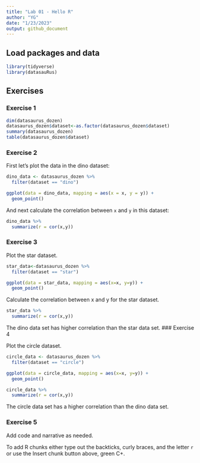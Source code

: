 ```yaml
---
title: "Lab 01 - Hello R"
author: "YG"
date: "1/23/2023"
output: github_document
---
```


## Load packages and data

```r
library(tidyverse) 
library(datasauRus)
```

## Exercises

### Exercise 1

```r
dim(datasaurus_dozen)
datasaurus_dozen$dataset<-as.factor(datasaurus_dozen$dataset)
summary(datasaurus_dozen)
table(datasaurus_dozen$dataset)
```


### Exercise 2

First let's plot the data in the dino dataset:

```r
dino_data <- datasaurus_dozen %>%
  filter(dataset == "dino")

ggplot(data = dino_data, mapping = aes(x = x, y = y)) +
  geom_point()
```

And next calculate the correlation between `x` and `y` in this dataset:

```r
dino_data %>%
  summarize(r = cor(x,y))
```

### Exercise 3

Plot the star dataset.

```r
star_data<-datasaurus_dozen %>%
  filter(dataset == "star")

ggplot(data = star_data, mapping = aes(x=x, y=y)) +
  geom_point()
```

Calculate the correlation between x and y for the star dataset.

```r
star_data %>%
  summarize(r = cor(x,y))
```
The dino data set has higher correlation than the star data set.
### Exercise 4

Plot the circle dataset.

```r
circle_data <- datasaurus_dozen %>%
  filter(dataset == "circle")

ggplot(data = circle_data, mapping = aes(x=x, y=y)) +
  geom_point()
```

```r
circle_data %>%
  summarize(r = cor(x,y))
```
The circle data set has a higher correlation than the dino data set.

### Exercise 5

Add code and narrative as needed.

To add R chunks either type out the backticks, curly braces, and the letter `r` or use the Insert chunk button above, green C+.




